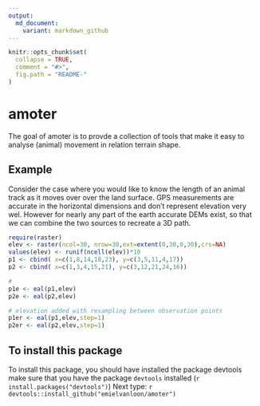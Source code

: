 ```yaml
---
output:
  md_document:
    variant: markdown_github
---
```


<!-- README.md is generated from README.Rmd. Please edit that file -->

```r
knitr::opts_chunk$set(
  collapse = TRUE,
  comment = "#>",
  fig.path = "README-"
)
```

# amoter

The goal of amoter is to provde a collection of tools that make it easy to 
analyse (animal) movement in relation terrain shape.

## Example

Consider the case where you would like to know the length of an animal track
as it moves over over the land surface. GPS measurements are accurate in the
horizontal dimensions and don't represent elevation very wel. However for nearly
any part of the earth accurate DEMs exist, so that we can combine the two sources
to recreate a 3D path.

```r
require(raster)
elev <- raster(ncol=30, nrow=30,ext=extent(0,30,0,30),crs=NA)
values(elev) <- runif(ncell(elev))*10
p1 <- cbind( x=c(1,8,14,18,23), y=c(3,5,11,4,17))
p2 <- cbind( x=c(1,3,4,15,21), y=c(3,12,21,24,16))

#
p1e <- eal(p1,elev)
p2e <- eal(p2,elev)

# elevation added with resampling between observation points
p1er <- eal(p1,elev,step=1)
p2er <- eal(p2,elev,step=1)
```
## To install this package

To install this package, you should have installed the package devtools make sure that you have the package `devtools` installed (`r install.packages("devtools")`)
Next type: `r devtools::install_github("emielvanloon/amoter")`



